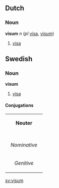 ==Dutch==
===Noun===
'''visum''' ''n'' (''pl'' [[visa]], [[visum]])


#[[visa#English|visa]]


==Swedish==
===Noun===
'''visum'''

#[[visa#English|visa]]

====Conjugations====
{| border=1 cellspacing=0
| bgcolor="#FFFFF0" colspan=5 align=center | '''Neuter'''
|-
|- bgcolor="#FFFFF0" align=center
! rowspan=2 | 
| colspan=2 width=105| Singular 
| colspan=2 | Plural
|- bgcolor="#FFFFF0" align=center
| width=105 | ''Indefinite'' 
| width=105 | ''Definite'' 
| width=105 |  ''Indefinite'' 
|  width=105 | ''Definite''
|- align=center
| width=105 bgcolor="#FFFFF0" | ''Nominative'' 
| [[visum]]
| [[visumet]], ([[visat]])
| [[visum]], [[visa]]
| [[visumen]]
|- align=center
| width=105 bgcolor="#FFFFF0" | ''Genitive'' 
| [[visums]]
| [[visumets]], ([[visats]])
| [[visums]], [[visas]]
| [[visumens]]
|}

[[sv:visum]]